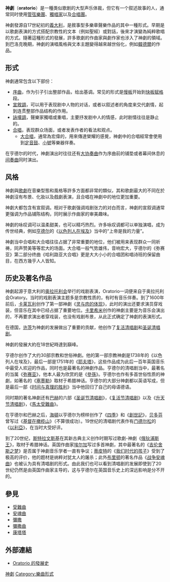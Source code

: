 {{otheruses|subject=音樂作品|other=網絡用語|神劇 (網絡用語)}}
{{noteTA
| T = zh-hans:清唱剧; zh-hant:神劇;
| G1 = Music
| 1 = zh-hans:清唱剧; zh-hant:神劇;
| 2 = zh-hans:亨德尔; zh-hant:韓德爾;
| 4 = zh-hans:康塔塔; zh-hant:清唱劇;
}}
'''神劇'''（'''oratorio'''）是一種类似歌剧的大型声乐体裁，但它有一个叙述故事的人，通常同时使用[[管弦樂團|管弦樂團]]、[[獨唱家|獨唱家]]以及[[合唱團|合唱團]]。

神劇發源自17世紀初的[[義大利|義大利]]，是敘事型多樂章聲樂作品的其中一種形式。早期是以歌劇表演的方式搭配宗教性的文本（例如聖經）或對話，後來才演變為純粹歌唱的方式。隨著這種形式的發展，許多歌劇的作曲家與劇作家也涉入了神劇的領域。到巴洛克晚期，神劇的演唱風格與文本主題變得越來越世俗化，例如[[韓德爾|韓德爾]]的作品。

==形式==
神劇通常包含以下部份：
* [[序曲|序曲]]，作为引子引出整部作品，给出基调。常见的形式是[[慢板|慢板]]开始到[[快板|快板]][[赋格|赋格]]段。
* [[宣敘調|宣敘調]]，可以用于表现剧中人物的对话，或者以叙述者的角度来交代劇情，起到连贯整部作品结构的作用。
* [[詠嘆調|詠嘆調]]，聲樂家獨唱或重唱，主要抒发剧中人的情感，此时剧情往往是静止的。
* [[合唱|合唱]]，表现群众场面，或者发表作者的看法和观点。
** [[大合唱|大合唱]]，通常為宏偉的，用來傳達榮耀的感覺，神劇中的合唱經常會使用到[[定音鼓|定音鼓]]、[[小號|小號]]等樂器伴奏。

在亨德尔的时代，神劇演出时往往还有[[大协奏曲|大协奏曲]]作为序曲前的铺垫或者幕间休息的[[间奏曲|间奏曲]]同时演出。

==风格==
神劇與[[歌劇|歌劇]]在音樂型態和風格等許多方面都非常的類似，其和歌劇最大的不同在於神劇沒有布景、化妝以及戲劇表演，且合唱在神劇中的地位更加重要。

神劇大都包含有宣叙调。相对于歌劇强调戏剧张力的对白而言，神劇的宣叙调通常更强调为作品铺陈结构，同时展示作曲家的审美趣味。

神劇的咏叹调可以温柔甜美，也可以精巧热烈。许多咏叹调都可以单独演唱，成为传世经典，例如[[亨德尔|亨德尔]]的《[[以色列人在埃及|以色列人在埃及]]》当中的“上帝是我的力量”。

神劇当中合唱和大合唱往往占据了非常重要的地位，他们被用来表现群众一同祈祷，同声赞美等等宏大的场面。大合唱一般气势雄伟，音响宏大，亨德尔的《弥赛亚》第二部分终曲《哈利路亚大合唱》更是大大小小的合唱团和唱诗班的保留曲目，在西方幾乎人人皆知。

==历史及著名作品==
神劇起源于意大利的[[奥拉托利会|奥拉托利会]]举行的戏剧表演，Oratorio一词便来自于奥拉托利会Oratory。当时的戏剧表演主题多是宗教性质的，有时有音乐伴奏。到了1600年前后，[[卡莱瓦利|卡莱瓦利]]创作了第一部神劇《[[灵与肉的体现|灵与肉的体现]]》，此时的演出还要求演员穿戏装，但音乐在其中已经占据了重要地位。[[卡里希米|卡里希米]]创作的神劇主要是为音乐会演出的，不再要求演出者穿戏装，也没有戏剧布景，从此正式确定了神劇的表演形式。

在德国，[[许茨|许茨]]为神劇的发展做出了重要的贡献，他创作了[[复活清唱剧|复活清唱剧]]和[[圣诞清唱剧_(许茨)|圣诞清唱剧]]。

神劇的發展大約在18世紀時達到巔峰。

亨德尔创作了大约30部宗教和世俗神劇。他的第一部宗教神劇是1738年的《以色列人在埃及》，最后一部是1751年的《[[耶夫塔|耶夫塔]]》，这些作品成为此后一百年英国音乐中最受人欢迎的作品，同时也是最著名的神劇作品。亨德尔的清唱剧当中，最著名的当属《[[弥赛亚_(亨德尔)|弥赛亚]]》，他本人最为欣赏的是《[[參孫_(亨德尔)|參孫]]》。亨德尔也作有多首世俗性质的神劇，如著名的《[[塞墨勒|塞墨勒]]》取材于希腊神话。亨德尔的大部分神劇都以英语写成，但是最后一部《[[时间与真理的胜利|时间与真理的胜利]]》当中他回归了自己的母语德语。

同时期的著名神劇还有[[約翰·塞巴斯蒂安·巴赫|巴赫]]的六部《[[圣诞节清唱剧|圣诞节清唱剧]]》，《[[复活节清唱剧|复活节清唱剧]]》以及《[[升天节清唱剧_(巴赫)|升天节清唱剧]]》，《[[马太受难曲|馬太受難曲]]》。

在亨德尔和巴赫之后，[[海頓|海頓]]以亨德尔为榜样创作了《[[四季_(海顿)|四季]]》和《[[創世記_(海頓)|創世記]]》，[[贝多芬|贝多芬]]曾写过《[[基督在橄榄山|基督在橄榄山]]》（不算很成功）。19世纪的清唱剧代表作有[[门德尔松|门德尔松]]的《[[以利亞_(门德尔松)|以利亞]]》，在当时大受好评。

到了20世纪，[[斯特拉文斯基|斯特拉文斯基]]在其新古典主义创作时期写过歌劇-神劇《[[俄狄浦斯王_(斯特拉文斯基)|俄狄浦斯王]]》，取材于希腊神话。英国作曲家[[埃尔加|埃尔加]]写过多首神劇，其中最著名的《[[吉伦舍斯之梦|吉伦舍斯之梦]]》是否属于神劇音乐学者一直有争议；[[蒂皮特|蒂皮特]]的《[[我们时代的孩子|我们时代的孩子]]》受到了极高的评价，他的题材是纳粹对犹太人的屠杀；此外[[布里顿|布里顿]]的著名作品《[[战争安魂曲|战争安魂曲]]》也被认为具有清唱剧的形式。由此我们也可以看到清唱剧的发展即使到了20世纪仍然是由英国作曲家主导的，这与亨德尔在英国音乐史上的深远影响是分不开的。

==參見==
* [[受難曲|受難曲]]
* [[安魂曲|安魂曲]]
* [[彌撒|彌撒]]
* [[彌撒曲|彌撒曲]]
* [[康塔塔|康塔塔]]

==外部連結==
* [https://web.archive.org/web/20041223173054/http://w3.rz-berlin.mpg.de/cmp/g_oratorio.html Oratorio 的發展史]{{en}}


{{Authority control}}
[[Category:神劇|]]
[[Category:樂曲形式|Category:樂曲形式]]